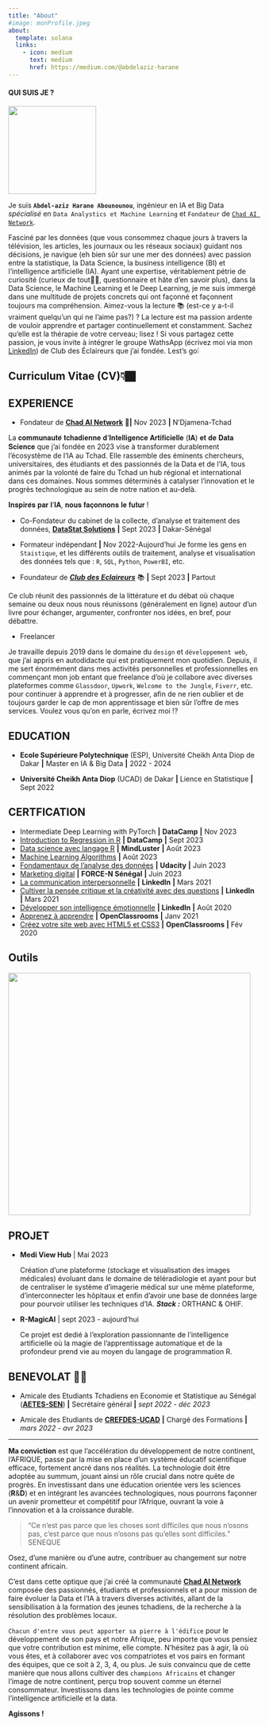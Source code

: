---
title: "About"
#image: monProfile.jpeg
about:
  template: solana
  links:
    - icon: medium
      text: medium
      href: https://medium.com/@abdelaziz-harane
---

#### QUI SUIS JE ?

![](images/profile.png){fig-align="center" width="177"}

Je suis **`Abdel-aziz Harane Abounounou`**, ingénieur en IA et Big Data *spécialisé* en `Data Analystics et Machine Learning` et `Fondateur` de [`Chad AI Network`](https://chadainetwork.org "Communité tchadienne de l'IA et de la Data science.").

Fasciné par les données (que vous consommez chaque jours à travers la télévision, les articles, les journaux ou les réseaux sociaux) guidant nos décisions, je navigue (eh bien sûr sur une mer des données) avec passion entre la statistique, la Data Science, la business intelligence (BI) et l’intelligence artificielle (IA). 
Ayant une expertise, véritablement pétrie de curiosité (curieux de tout🕵🏿, questionnaire et hâte d'en savoir plus), dans la Data Science, le Machine Learning et le Deep Learning, je me suis immergé dans une multitude de projets concrets qui ont façonné et façonnent toujours ma compréhension. Aimez-vous la lecture 📚 (est-ce y a-t-il vraiment quelqu'un qui ne l'aime pas?) ? La lecture est ma passion ardente de vouloir apprendre et partager continuellement et constamment. Sachez qu'elle est la thérapie de votre cerveau; lisez ! Si vous partagez cette passion, je vous invite à intégrer le groupe WathsApp (écrivez moi via mon [LinkedIn](https://www.linkedin.com/in/abdel-aziz-harane)) de Club des Éclaireurs que j'ai fondée. Lest's go❕

## Curriculum Vitae (CV)👇🏿

::: panel-tabset
## EXPERIENCE

-   Fondateur de [**Chad AI Network**](https://chadainetwork.org "Community") **🤖\|** Nov 2023 **\|** N'Djamena-Tchad

La 𝐜𝐨𝐦𝐦𝐮𝐧𝐚𝐮𝐭𝐞́ 𝐭𝐜𝐡𝐚𝐝𝐢𝐞𝐧𝐧𝐞 𝐝'𝐈𝐧𝐭𝐞𝐥𝐥𝐢𝐠𝐞𝐧𝐜𝐞 𝐀𝐫𝐭𝐢𝐟𝐢𝐜𝐢𝐞𝐥𝐥𝐞 (𝐈𝐀) 𝐞𝐭 𝐝𝐞 𝐃𝐚𝐭𝐚 𝐒𝐜𝐢𝐞𝐧𝐜𝐞 que j'ai fondée en 2023 vise à transformer durablement l'écosystème de l'IA au Tchad. Elle rassemble des éminents chercheurs, universitaires, des étudiants et des passionnés de la Data et de l'IA, tous animés par la volonté de faire du Tchad un hub régional et international dans ces domaines.
Nous sommes déterminés à catalyser l'innovation et le progrès technologique au sein de notre nation et au-delà.

𝐈𝐧𝐬𝐩𝐢𝐫𝐞́𝐬 𝐩𝐚𝐫 𝐥'𝐈𝐀, 𝐧𝐨𝐮𝐬 𝐟𝐚𝐜̧𝐨𝐧𝐧𝐨𝐧𝐬 𝐥𝐞 𝐟𝐮𝐭𝐮𝐫 !

-   Co-Fondateur du cabinet de la collecte, d'analyse et traitement des données, [**DataStat Solutions**](https://www.linkedin.com/company/datastat-solutions "cabinet") **\|** Sept 2023 **\|** Dakar-Sénégal

-   Formateur indépendant **\|** Nov 2022-Aujourd'hui
Je forme les gens en `Staistique`, et les différents outils de traitement, analyse et visualisation des données tels que : `R`, `SQL`, `Python`, `PowerBI`, etc.

-   Foundateur de [***Club des Eclaireurs***](https://www.linkedin.com/company/club-des-eclaireurs "club") 📚 **\|** Sept 2023 **\|** Partout

Ce club réunit des passionnés de la littérature et du débat où chaque semaine ou deux nous nous réunissons (généralement en ligne) autour d'un livre pour échanger, argumenter, confronter nos idées, en bref, pour débattre.

-   Freelancer

Je travaille depuis 2019 dans le domaine du `design` et `développement web`, que j'ai appris en autodidacte qui est pratiquement mon quotidien. Depuis, il me sert énormément dans mes activités personnelles et professionnelles en commençant mon job entant que freelance d'où je collabore avec diverses plateformes comme `Glassdoor`, `Upwork`, `Welcome to the Jungle`, `Fiverr`, etc. pour continuer à apprendre et à progresser, afin de ne rien oublier et de toujours garder le cap de mon apprentissage et bien sûr l'offre de mes services. Voulez vous qu'on en parle, écrivez moi !?

## EDUCATION

-   **Ecole Supérieure Polytechnique** (ESP), Université Cheikh Anta Diop de Dakar **\|** Master en IA & Big Data **\|** 2022 - 2024

-   **Université Cheikh Anta Diop** (UCAD) de Dakar **\|** Lience en Statistique **\|** Sept 2022

## CERTFICATION

-   Intermediate Deep Learning with PyTorch **\|** **DataCamp** **\|** Nov 2023
-   [Introduction to Regression in R](https://www.datacamp.com/completed/statement-of-accomplishment/course/355c131c399a25f76056459cb259cb4f934ad4aa) **\|** **DataCamp** **\|** Sept 2023
-   [Data science avec langage R](https://www.mindluster.com/student/certificate/7763512787) **\|** **MindLuster** **\|** Août 2023
-   [Machine Learning Algorithms](https://www.mindluster.com/student/certificate/776351865) **\|** Août 2023
-   [Fondamentaux de l’analyse des données](https://s3-us-west-2.amazonaws.com/udacity-printer/production/certificates/4b049149-c51d-4bb1-905f-edbad6db869a.pdf) **\|** **Udacity** **\|** Juin 2023
-   [Marketing digital](https://formation.force-n.sn/mod/customcert/view.php?id=5512&downloadown=1) **\|** **FORCE-N Sénégal** **\|** Juin 2023
-   [La communication interpersonnelle](https://www.linkedin.com/learning/certificates/e51ea0b2f91f50b1a0bb71e0b591ad3b90f0ba4987ad45a1d7988b0f949d1141) **\|** **LinkedIn** **\|** Mars 2021
-   [Cultiver la pensée critique et la créativité avec des questions](https://www.linkedin.com/learning/certificates/d1a258ff2ddd25aedab8f2ad138d5971cbd502e465d8547030e05c38e57aa351) **\|** **LinkedIn** **\|** Mars 2021
-   [Développer son intelligence émotionnelle](https://www.linkedin.com/learning/certificates/df3c1f841f8f9a23e5c590afd289d065bb58ee48eee5ad47e1049f0f33172141) **\|** **LinkedIn** **\|** Août 2020
-   [Apprenez à apprendre](https://openclassrooms.com/fr/course-certificates/16954804) **\|** **OpenClassrooms** **\|** Janv 2021
-   [Créez votre site web avec HTML5 et CSS3](https://openclassrooms.com/fr/course-certificates/2253586) **\|** **OpenClassrooms** **\|** Fév 2020

## Outils

![](images/mes_outils.png){fig-align="center" width="488"}

## PROJET

-   **Medi View Hub** \| Mai 2023

    Création d'une plateforme (stockage et visualisation des images médicales) évoluant dans le domaine de téléradiologie et ayant pour but de centraliser le système d'imagerie médical sur une même plateforme, d'interconnecter les hôpitaux et enfin d'avoir une base de données large pour pourvoir utiliser les techniques d'IA. ***Stack :*** ORTHANC & OHIF.

-   **R-MagicAI** \| sept 2023 - aujourd’hui

    Ce projet est dedié à l'exploration passionnante de l'intelligence artificielle où la magie de l'apprentissage automatique et de la profondeur prend vie au moyen du langage de programmation R.

## BENEVOLAT 🤝🏽

-   Amicale des Etudiants Tchadiens en Economie et Statistique au Sénégal ([**AETES-SEN**](https://www.facebook.com/profile.php?id=100088864164489)) **\|** Secrétaire général **\|** *sept 2022 - déc 2023*

-   Amicale des Etudiants de [**CREFDES-UCAD**](https://crefdes.ucad.sn/) **\|** Chargé des Formations **\|** *mars 2022 - avr 2023*
:::

------------------------------------------------------------------------

**Ma conviction** est que l'accélération du développement de notre continent, l'AFRIQUE, passe par la mise en place d'un système éducatif scientifique efficace, fortement ancré dans nos réalités. La technologie doit être adoptée au summum, jouant ainsi un rôle crucial dans notre quête de progrès. En investissant dans une éducation orientée vers les sciences (**R**&**D**) et en intégrant les avancées technologiques, nous pourrons façonner un avenir prometteur et compétitif pour l'Afrique, ouvrant la voie à l'innovation et à la croissance durable.

> "Ce n'est pas parce que les choses sont difficiles que nous n'osons pas, c'est parce que nous n'osons pas qu'elles sont difficiles." SENEQUE

Osez, d'une manière ou d'une autre, contribuer au changement sur notre continent africain.

C'est dans cette optique que j'ai créé la communauté [**Chad AI Network**](https://www.linkedin.com/company/chadainetwork "Community chadian in AI and Data") composée des passionnés, étudiants et professionnels et a pour mission de faire évoluer la Data et l'IA à travers diverses activités, allant de la sensibilisation à la formation des jeunes tchadiens, de la recherche à la résolution des problèmes locaux.


`Chacun d'entre vous peut apporter sa pierre à l'édifice` pour le développement de son pays et notre Afrique, peu importe que vous pensiez que votre contribution est minime, elle compte. N'hésitez pas à agir, là où vous êtes, et à collaborer avec vos compatriotes et vos pairs en formant des équipes, que ce soit à 2, 3, 4, ou plus. Je suis convaincu que de cette manière que nous allons cultiver des `champions Africains` et changer l'image de notre continent, perçu trop souvent comme un éternel consommateur.
Investissons dans les technologies de pointe comme l'intelligence artificielle et la data.

**Agissons !**
 